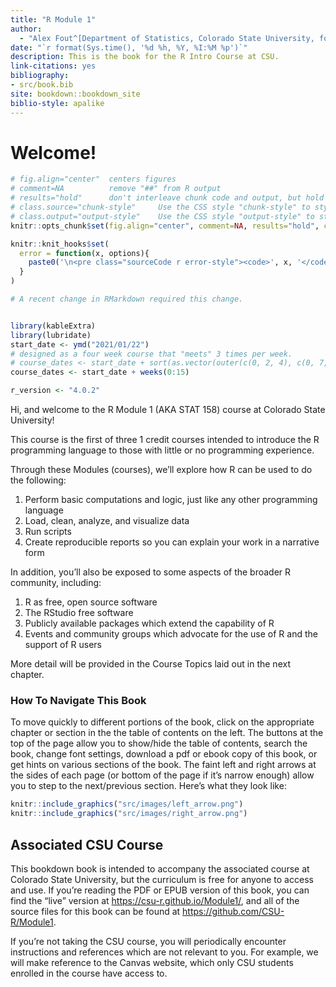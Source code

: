 --- 
title: "R Module 1"
author: 
  - "Alex Fout^[Department of Statistics, Colorado State University, fout@colostate.edu]"
date: "`r format(Sys.time(), '%d %h, %Y, %I:%M %p')`"
description: This is the book for the R Intro Course at CSU.
link-citations: yes
bibliography:
- src/book.bib
site: bookdown::bookdown_site
biblio-style: apalike
---


# Welcome!

```{r, knitr_options, echo=FALSE, results='hide', message=FALSE}
# fig.align="center"  centers figures
# comment=NA          remove "##" from R output
# results="hold"      don't interleave chunk code and output, but hold all output until end of chunk.
# class.source="chunk-style"     Use the CSS style "chunk-style" to style code chunks
# class.output="output-style"    Use the CSS style "output-style" to style output of code chunks
knitr::opts_chunk$set(fig.align="center", comment=NA, results="hold", class.source="chunk-style", class.output="output-style")

knitr::knit_hooks$set(
  error = function(x, options){
    paste0('\n<pre class="sourceCode r error-style"><code>', x, '</code></pre>')
  }
)

# A recent change in RMarkdown required this change. 


library(kableExtra)
library(lubridate)
start_date <- ymd("2021/01/22")
# designed as a four week course that "meets" 3 times per week.
# course_dates <- start_date + sort(as.vector(outer(c(0, 2, 4), c(0, 7, 14, 21), "+")))
course_dates <- start_date + weeks(0:15)

r_version <- "4.0.2"
```

Hi, and welcome to the R Module 1 (AKA STAT 158) course at Colorado State University!

This course is the first of three 1 credit courses intended to introduce the R programming language to those with little or no programming experience.

Through these Modules (courses), we'll explore how R can be used to do the following:

1. Perform basic computations and logic, just like any other programming language
1. Load, clean, analyze, and visualize data
1. Run scripts
1. Create reproducible reports so you can explain your work in a narrative form

In addition, you'll also be exposed to some aspects of the broader R community, including:

1. R as free, open source software
1. The RStudio free software
1. Publicly available packages which extend the capability of R
1. Events and community groups which advocate for the use of R and the support of R users

More detail will be provided in the Course Topics laid out in the next chapter.

### How To Navigate This Book

To move quickly to different portions of the book, click on the appropriate chapter or section in the the table of contents on the left.
The buttons at the top of the page allow you to show/hide the table of contents, search the book, change font settings, download a pdf or ebook copy of this book, or get hints on various sections of the book.
The faint left and right arrows at the sides of each page (or bottom of the page if it's narrow enough) allow you to step to the next/previous section.
Here's what they look like:
```{r, echo=F, fig.cap="Left and right navigation arrows", fig.show="hold", results='asis'}
knitr::include_graphics("src/images/left_arrow.png")
knitr::include_graphics("src/images/right_arrow.png")
```

## Associated CSU Course

This bookdown book is intended to accompany the associated course at Colorado State University, but the curriculum is free for anyone to access and use.
If you're reading the PDF or EPUB version of this book, you can find the "live" version at [https://csu-r.github.io/Module1/](https://csu-r.github.io/Module1/), and all of the source files for this book can be found at [https://github.com/CSU-R/Module1](https://github.com/CSU-R/Module1).

If you're not taking the CSU course, you will periodically encounter instructions and references which are not relevant to you. For example, we will make reference to the Canvas website, which only CSU students enrolled in the course have access to.


